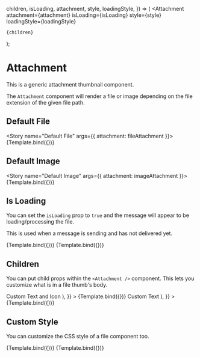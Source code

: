 


<Meta title="ChatFeed/Attachment" component={Attachment} />

  children,
  isLoading,
  attachment,
  style,
  loadingStyle,
}) => (
  <Attachment
    attachment={attachment}
    isLoading={isLoading}
    style={style}
    loadingStyle={loadingStyle}
  >
    {children}
  </Attachment>
);

# Attachment

This is a generic attachment thumbnail component.

The `Attachment` component will render a file or image depending on the file extension of the given file path.

## Default File

<Story name="Default File" args={{ attachment: fileAttachment }}>
  {Template.bind({})}
</Story>

<ArgsTable story="Default File" />

## Default Image

<Story name="Default Image" args={{ attachment: imageAttachment }}>
  {Template.bind({})}
</Story>

<ArgsTable story="Default Image" />

## Is Loading

You can set the `isLoading` prop to `true` and the message will appear to be loading/processing the file.

This is used when a message is sending and has not delivered yet.

<Canvas>
  <Story
    name="File Is Loading"
    args={{ attachment: fileAttachment, isLoading: true }}
  >
    {Template.bind({})}
  </Story>
</Canvas>

<Canvas>
  <Story
    name="Image Is Loading"
    args={{ attachment: imageAttachment, isLoading: true }}
  >
    {Template.bind({})}
  </Story>
</Canvas>

## Children

You can put child props within the `<Attachment />` component. This lets you customize what is in a file thumb's body.

<Canvas>
  <Story
    name="File Children"
    args={{
      attachment: fileAttachment,
      children: (
        <div>
          <FileOutlined /> Custom Text and Icon
        </div>
      ),
    }}
  >
    {Template.bind({})}
  </Story>
</Canvas>

<Canvas>
  <Story
    name="Image Children"
    args={{
      attachment: imageAttachment,
      isLoading: true,
      children: (
        <div style={{ color: 'black', padding: '12px' }}>
          <FileOutlined /> Custom Text
        </div>
      ),
    }}
  >
    {Template.bind({})}
  </Story>
</Canvas>

## Custom Style

You can customize the CSS style of a file component too.

<Canvas>
  <Story
    name="File Custom Style"
    args={{
      attachment: fileAttachment,
      style: {
        backgroundColor: 'rgb(74, 81, 98)',
        border: 'none',
        color: 'white',
      },
      loadingStyle: {
        backgroundColor: 'rgb(74, 81, 98)',
        border: 'none',
        color: 'white',
      },
    }}
  >
    {Template.bind({})}
  </Story>
</Canvas>

<Canvas>
  <Story
    name="Image Custom Style"
    args={{
      attachment: imageAttachment,
      style: {
        backgroundColor: 'rgb(74, 81, 98)',
        border: 'none',
      },
      loadingStyle: {
        backgroundColor: 'rgb(74, 81, 98)',
        border: 'none',
        color: 'white',
      },
    }}
  >
    {Template.bind({})}
  </Story>
</Canvas>
